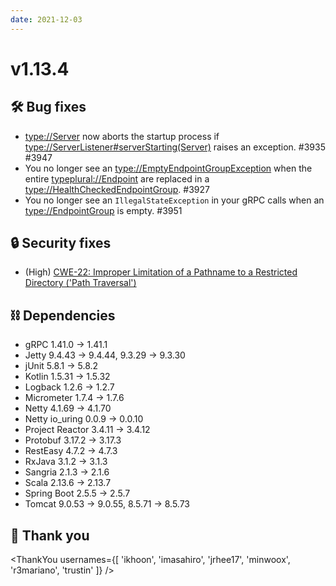 ```yaml
---
date: 2021-12-03
---
```


# v1.13.4

## 🛠️ Bug fixes

- <type://Server> now aborts the startup process if <type://ServerListener#serverStarting(Server)>
  raises an exception. #3935 #3947
- You no longer see an <type://EmptyEndpointGroupException> when the entire <typeplural://Endpoint>
  are replaced in a <type://HealthCheckedEndpointGroup>. #3927
- You no longer see an `IllegalStateException` in your gRPC calls when an <type://EndpointGroup> is
  empty. #3951

## 🔒 Security fixes

- (High) [CWE-22: Improper Limitation of a Pathname to a Restricted Directory ('Path Traversal')](https://github.com/line/armeria/security/advisories/GHSA-8fp4-rp6c-5gcv)

## ⛓ Dependencies

- gRPC 1.41.0 → 1.41.1
- Jetty 9.4.43 → 9.4.44, 9.3.29 → 9.3.30
- jUnit 5.8.1 → 5.8.2
- Kotlin 1.5.31 → 1.5.32
- Logback 1.2.6 → 1.2.7
- Micrometer 1.7.4 → 1.7.6
- Netty 4.1.69 → 4.1.70
- Netty io_uring 0.0.9 → 0.0.10
- Project Reactor 3.4.11 → 3.4.12
- Protobuf 3.17.2 → 3.17.3
- RestEasy 4.7.2 → 4.7.3
- RxJava 3.1.2 → 3.1.3
- Sangria 2.1.3 → 2.1.6
- Scala 2.13.6 → 2.13.7
- Spring Boot 2.5.5 → 2.5.7
- Tomcat 9.0.53 → 9.0.55, 8.5.71 → 8.5.73

## 🙇 Thank you

<ThankYou usernames={[
  'ikhoon',
  'imasahiro',
  'jrhee17',
  'minwoox',
  'r3mariano',
  'trustin'
]} />
